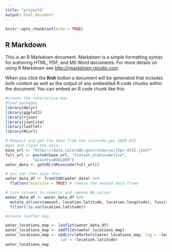 ```yaml
---
title: "project1"
output: html_document
---
```


```r
knitr::opts_chunk$set(echo = TRUE)
```

## R Markdown

This is an R Markdown document. Markdown is a simple formatting syntax for authoring HTML, PDF, and MS Word documents. For more details on using R Markdown see <http://rmarkdown.rstudio.com>.

When you click the **Knit** button a document will be generated that includes both content as well as the output of any embedded R code chunks within the document. You can embed an R code chunk like this:

```r

#create the interactive map
#load packages 
library(dplyr)
library(ggplot2)
library(rjson)
library(jsonlite)
library(leaflet)
library(RCurl)

# Request and get the data from the colorado.gov SODA API 
#get and clean the data
base_url <- "https://data.colorado.gov/resource/j5pc-4t32.json?"
full_url <- paste0(base_url, "station_status=Active",
            "&county=BOULDER")
water_data <- getURL(URLencode(full_url))

# you can then pipe this
water_data_df <- fromJSON(water_data) %>%
  flatten(recursive = TRUE) # remove the nested data frame

# turn columns to numeric and remove NA values
water_data_df <- water_data_df %>%
  mutate_at(vars(amount, location.latitude, location.longitude), funs(as.numeric)) %>%
  filter(!is.na(location.latitude))

#create leaflet map

water_locations_map <- leaflet(water_data_df)
water_locations_map <- addTiles(water_locations_map)
water_locations_map <- addCircleMarkers(water_locations_map, lng = ~location.longitude,
                        lat = ~location.latitude)
water_locations_map

```

